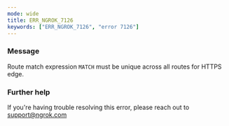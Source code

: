 ```yaml
---
mode: wide
title: ERR_NGROK_7126
keywords: ["ERR_NGROK_7126", "error 7126"]
---
```



### Message

Route match expression `MATCH` must be unique across all routes for HTTPS edge.

<ErrorDetails />

### Further help

If you're having trouble resolving this error, please reach out to [support@ngrok.com](mailto:support@ngrok.com?subject=Help%20with%20ERR_NGROK_7126)
